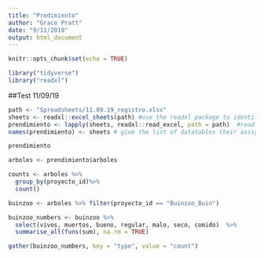 ```yaml
---
title: "Predimiento"
author: "Grace Pratt"
date: "9/11/2019"
output: html_document
---
```


```r
knitr::opts_chunk$set(echo = TRUE)

library("tidyverse")
library("readxl")
```

##Test 11/09/19

```r
path <- "Spreadsheets/11.09.19_registro.xlsx"
sheets <- readxl::excel_sheets(path) #use the readxl package to identify sheet names 
prendimiento <- lapply(sheets, readxl::read_excel, path = path)  #read the data from all 3 sheets into a list
names(prendimiento) <- sheets # give the list of datatables their assigned sheet names

prendimiento
```



```r
arboles <- prendimiento$arboles

counts <- arboles %>%
  group_by(proyecto_id)%>%
  count()

buinzoo <- arboles %>% filter(proyecto_id == "Buinzoo_Buin")

buinzoo_numbers <- buinzoo %>% 
  select(vivos, muertos, bueno, regular, malo, seco, comido)  %>% 
  summarise_all(funs(sum), na.rm = TRUE)

gather(buinzoo_numbers, key = "type", value = "count")
```























